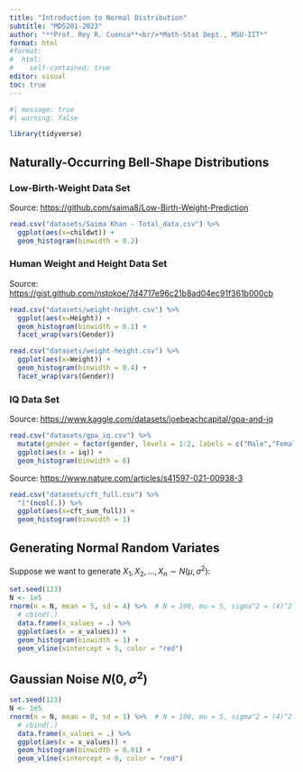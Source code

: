 ```yaml
---
title: "Introduction to Normal Distribution"
subtitle: "MDS201-2023"
author: "**Prof. Rey R. Cuenca**<br/>*Math-Stat Dept., MSU-IIT*"
format: html
#format:
#  html:
#    self-contained: true
editor: visual
toc: true
---
```


```r
#| message: true
#| warning: false

library(tidyverse)

```

## Naturally-Occurring Bell-Shape Distributions

### Low-Birth-Weight Data Set

Source: <https://github.com/saima8/Low-Birth-Weight-Prediction>

```r
read.csv("datasets/Saima Khan - Total_data.csv") %>% 
  ggplot(aes(x=childwt)) +
  geom_histogram(binwidth = 0.2)
```

### Human Weight and Height Data Set

Source: <https://gist.github.com/nstokoe/7d4717e96c21b8ad04ec91f361b000cb>

```r
read.csv("datasets/weight-height.csv") %>% 
  ggplot(aes(x=Height)) +
  geom_histogram(binwidth = 0.1) +
  facet_wrap(vars(Gender))
```

```r
read.csv("datasets/weight-height.csv") %>% 
  ggplot(aes(x=Weight)) +
  geom_histogram(binwidth = 0.4) +
  facet_wrap(vars(Gender))
```

### IQ Data Set

Source: <https://www.kaggle.com/datasets/joebeachcapital/gpa-and-iq>

```r
read.csv("datasets/gpa_iq.csv") %>% 
  mutate(gender = factor(gender, levels = 1:2, labels = c("Male","Female"))) %>% 
  ggplot(aes(x = iq)) + 
  geom_histogram(binwidth = 6)
```

Source: <https://www.nature.com/articles/s41597-021-00938-3>

```r
read.csv("datasets/cft_full.csv") %>% 
  "["(ncol(.)) %>% 
  ggplot(aes(x=cft_sum_full)) + 
  geom_histogram(binwidth = 1)
```

## Generating Normal Random Variates

Suppose we want to generate $X_1,X_2,\ldots,X_n\sim N(\mu,\sigma^2)$:

```r
set.seed(123)
N <- 1e5
rnorm(n = N, mean = 5, sd = 4) %>%  # N = 100, mu = 5, sigma^2 = (4)^2
  # cbind(.)
  data.frame(x_values = .) %>% 
  ggplot(aes(x = x_values)) +
  geom_histogram(binwidth = 1) +
  geom_vline(xintercept = 5, color = "red")
```

## Gaussian Noise $N(0,\sigma^2)$

```r
set.seed(123)
N <- 1e5
rnorm(n = N, mean = 0, sd = 1) %>%  # N = 100, mu = 5, sigma^2 = (4)^2
  # cbind(.)
  data.frame(x_values = .) %>% 
  ggplot(aes(x = x_values)) +
  geom_histogram(binwidth = 0.01) +
  geom_vline(xintercept = 0, color = "red")
```

